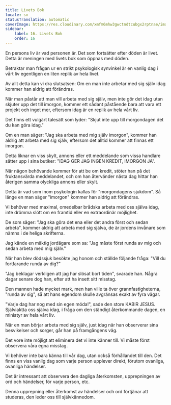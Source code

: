 ```yaml
---
title: Livets Bok
locale: sv
statusTranslation: automatic
coverImage: https://res.cloudinary.com/xmfm6mhw3gwctndtcubgx2rptnae/image/upload/v1740468922/small_cover_tratado_de_psicologia_revolucionaria_a4c0dca4e0.webp
sidebar:
    label: 16. Livets Bok
    order: 16
---
```

En persons liv är vad personen är. Det som fortsätter efter döden är livet. Detta är meningen med livets bok som öppnas med döden.

Betraktar man frågan ur en strikt psykologisk synvinkel är en vanlig dag i vårt liv egentligen en liten replik av hela livet.

Av allt detta kan vi dra slutsatsen: Om en man inte arbetar med sig själv idag kommer han aldrig att förändras.

När man påstår att man vill arbeta med sig själv, men inte gör det idag utan skjuter upp det till imorgon, kommer ett sådant påstående bara att vara ett projekt och inget mer, eftersom idag är en replik av hela vårt liv.

Det finns ett vulgärt talesätt som lyder: "Skjut inte upp till morgondagen det du kan göra idag."

Om en man säger: "Jag ska arbeta med mig själv imorgon", kommer han aldrig att arbeta med sig själv, eftersom det alltid kommer att finnas ett imorgon.

Detta liknar en viss skylt, annons eller ett meddelande som vissa handlare sätter upp i sina butiker: "IDAG GER JAG INGEN KREDIT, IMORGON JA".

När någon behövande kommer för att be om kredit, stöter han på det fruktansvärda meddelandet, och om han återvänder nästa dag hittar han återigen samma olyckliga annons eller skylt.

Detta är vad som inom psykologin kallas för "morgondagens sjukdom". Så länge en man säger "imorgon" kommer han aldrig att förändras.

Vi behöver med maximal, omedelbar brådska arbeta med oss själva idag, inte drömma slött om en framtid eller en extraordinär möjlighet.

De som säger: "Jag ska göra det ena eller det andra först och sedan arbeta", kommer aldrig att arbeta med sig själva, de är jordens invånare som nämns i de heliga skrifterna.

Jag kände en mäktig jordägare som sa: "Jag måste först runda av mig och sedan arbeta med mig själv."

När han blev dödssjuk besökte jag honom och ställde följande fråga: "Vill du fortfarande runda av dig?"

"Jag beklagar verkligen att jag har slösat bort tiden", svarade han. Några dagar senare dog han, efter att ha insett sitt misstag.

Den mannen hade mycket mark, men han ville ta över grannfastigheterna, "runda av sig", så att hans egendom skulle avgränsas exakt av fyra vägar.

"Varje dag har nog med sin egen möda!", sade den store KABIR JESUS. Själviaktta oss själva idag, i fråga om den ständigt återkommande dagen, en miniatyr av hela vårt liv.

När en man börjar arbeta med sig själv, just idag när han observerar sina besvikelser och sorger, går han på framgångens väg.

Det vore inte möjligt att eliminera det vi inte känner till. Vi måste först observera våra egna misstag.

Vi behöver inte bara känna till vår dag, utan också förhållandet till den. Det finns en viss vanlig dag som varje person upplever direkt, förutom ovanliga, ovanliga händelser.

Det är intressant att observera den dagliga återkomsten, upprepningen av ord och händelser, för varje person, etc.

Denna upprepning eller återkomst av händelser och ord förtjänar att studeras, den leder oss till självkännedom.


